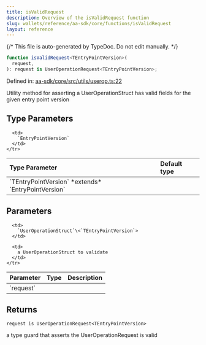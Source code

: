 ```yaml
---
title: isValidRequest
description: Overview of the isValidRequest function
slug: wallets/reference/aa-sdk/core/functions/isValidRequest
layout: reference
---
```


{/* This file is auto-generated by TypeDoc. Do not edit manually. */}

```ts
function isValidRequest<TEntryPointVersion>(
  request,
): request is UserOperationRequest<TEntryPointVersion>;
```

Defined in: [aa-sdk/core/src/utils/userop.ts:22](https://github.com/alchemyplatform/aa-sdk/blob/dc58c113ff1eeb06d4b3f76c505cbbaad47db8fc/aa-sdk/core/src/utils/userop.ts#L22)

Utility method for asserting a UserOperationStruct has valid fields for the given entry point version

## Type Parameters

<table>
  <thead>
    <tr>
      <th align="left">Type Parameter</th>
      <th align="left">Default type</th>
    </tr>
  </thead>

  <tbody>
    <tr>
      <td>
        `TEntryPointVersion` *extends* `EntryPointVersion`
      </td>

      <td>
        `EntryPointVersion`
      </td>
    </tr>

  </tbody>
</table>

## Parameters

<table>
  <thead>
    <tr>
      <th align="left">Parameter</th>
      <th align="left">Type</th>
      <th align="left">Description</th>
    </tr>
  </thead>

  <tbody>
    <tr>
      <td>
        `request`
      </td>

      <td>
        `UserOperationStruct`\<`TEntryPointVersion`>
      </td>

      <td>
        a UserOperationStruct to validate
      </td>
    </tr>

  </tbody>
</table>

## Returns

`request is UserOperationRequest<TEntryPointVersion>`

a type guard that asserts the UserOperationRequest is valid
